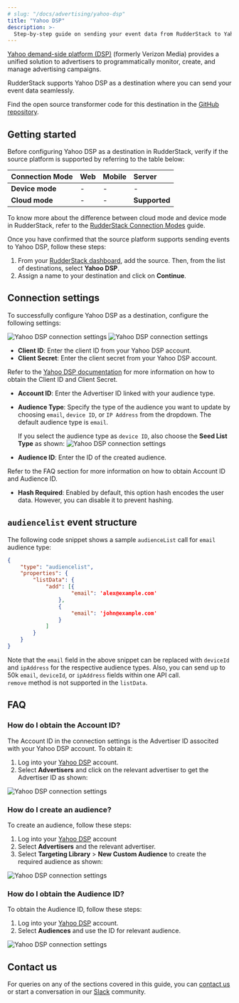 ```yaml
---
# slug: "/docs/advertising/yahoo-dsp"
title: "Yahoo DSP"
description: >-
  Step-by-step guide on sending your event data from RudderStack to Yahoo DSP.
---
```


[Yahoo demand-side platform (DSP)](https://www.adtech.yahooinc.com/advertising/solutions/dsp) (formerly Verizon Media) provides a unified solution to advertisers to programmatically monitor, create, and manage advertising campaigns.

RudderStack supports Yahoo DSP as a destination where you can send your event data seamlessly.

<div class="successBlock">
Find the open source transformer code for this destination in the <a href="https://github.com/rudderlabs/rudder-transformer/tree/master/v0/destinations/yahoo_dsp">GitHub repository</a>.
</div>

## Getting started

Before configuring Yahoo DSP as a destination in RudderStack, verify if the source platform is supported by referring to the table below:

| **Connection Mode** | **Web**       | **Mobile**    | **Server**    |
| :------------------ | :------------ | :------------ | :------------ |
| **Device mode**     |  -            | -             | -             |
| **Cloud mode**      |  -            | -             |  **Supported** |

<div class="infoBlock">

To know more about the difference between cloud mode and device mode in RudderStack, refer to the <a href="https://rudderstack.com/docs/rudderstack-cloud/rudderstack-connection-modes/">RudderStack Connection Modes</a> guide.
</div>

Once you have confirmed that the source platform supports sending events to Yahoo DSP, follow these steps:

1. From your [RudderStack dashboard](https://app.rudderstack.com/), add the source. Then, from the list of destinations, select **Yahoo DSP**.
2. Assign a name to your destination and click on **Continue**.

## Connection settings

To successfully configure Yahoo DSP as a destination, configure the following settings:

<img src="../../assets/event-stream-destinations/yahoo-dsp-connection-settings.png" alt="Yahoo DSP connection settings"/>

<img src="../../assets/event-stream-destinations/yahoo-dsp-connection-settings-2.png" alt="Yahoo DSP connection settings"/>


- **Client ID**: Enter the client ID from your Yahoo DSP account.
- **Client Secret**: Enter the client secret from your Yahoo DSP account.

<div class="infoBlock">
Refer to the <a href="https://developer.yahooinc.com/dsp/api/docs/authentication/vmdn-auth-overview.html#get-your-id">Yahoo DSP documentation</a> for more information on how to obtain the Client ID and Client Secret.
</div>

- **Account ID**: Enter the Advertiser ID linked with your audience type.
- **Audience Type**: Specify the type of the audience you want to update by choosing `email`, `device ID`, or `IP Address` from the dropdown. The default audience type is `email`.

  If you select the audience type as `device ID`, also choose the **Seed List Type** as shown:
  <img src="../../assets/event-stream-destinations/yahoo-dsp-connection-settings-3.png" alt="Yahoo DSP connection settings"/>

- **Audience ID**: Enter the ID of the created audience.

<div class="infoBlock">
Refer to the <Link to="#faq">FAQ</Link> section for more information on how to obtain Account ID and Audience ID.
</div>

- **Hash Required**: Enabled by default, this option hash encodes the user data. However, you can disable it to prevent hashing.

## `audiencelist` event structure

The following code snippet shows a sample `audienceList` call for `email` audience type:

```json
{
    "type": "audiencelist",
    "properties": {
        "listData": {
            "add": [{
                    "email": 'alex@example.com'
                },
                {
                    "email": 'john@example.com'
                }
            ]
        }
    }
}
```
<div class="infoBlock">
Note that the <code class="inline-code">email</code> field in the above snippet can be replaced with <code class="inline-code">deviceId</code> and <code class="inline-code">ipAddress</code> for the respective audience types. Also, you can send up to 50k <code class="inline-code">email</code>, <code class="inline-code">deviceId</code>, or <code class="inline-code">ipAddress</code> fields within one API call.
</div>

<div class="warningBlock">
<code class="inline-code">remove</code> method is not supported in the <code class="inline-code">listData</code>.
</div>

## FAQ

### How do I obtain the Account ID?

The Account ID in the connection settings is the Advertiser ID associted with your Yahoo DSP account. To obtain it:

1. Log into your [Yahoo DSP](https://id.b2b.yahooinc.com/identity/XUI/#login/&realm=%2Fdsp&goto=https%3A%2F%2Fid.b2b.yahooinc.com%2Fidentity%2Foauth2%2Fauthorize%3Frealm%3D%252Fdsp%26nonce%3Dm2uitpzW4R1xm6GezTdVpNRD%26state%3DZ5D6wc5CvqnlYm0pZsv4f8t5%26response_type%3Dcode%26scope%3Dopenid%2520profile%2520email%26client_id%3Db743c250-2149-4c47-aed1-31a477359099%26redirect_uri%3Dhttps%253A%252F%252Fdeveloper.yahooinc.com%252Foidc%252Fredirect) account.
2. Select **Advertisers** and click on the relevant advertiser to get the Advertiser ID as shown:

<img src="../../assets/event-stream-destinations/yahoo-dsp.png" alt="Yahoo DSP connection settings"/>

### How do I create an audience?

To create an audience, follow these steps:

1. Log into your [Yahoo DSP](https://id.b2b.yahooinc.com/identity/XUI/#login/&realm=%2Fdsp&goto=https%3A%2F%2Fid.b2b.yahooinc.com%2Fidentity%2Foauth2%2Fauthorize%3Frealm%3D%252Fdsp%26nonce%3Dm2uitpzW4R1xm6GezTdVpNRD%26state%3DZ5D6wc5CvqnlYm0pZsv4f8t5%26response_type%3Dcode%26scope%3Dopenid%2520profile%2520email%26client_id%3Db743c250-2149-4c47-aed1-31a477359099%26redirect_uri%3Dhttps%253A%252F%252Fdeveloper.yahooinc.com%252Foidc%252Fredirect) account
2. Select **Advertisers** and the relevant advertiser.
3. Select **Targeting Library** > **New Custom Audience** to create the required audience as shown:

<img src="../../assets/event-stream-destinations/yahoo-dsp-3.png" alt="Yahoo DSP connection settings"/>

### How do I obtain the Audience ID?

To obtain the Audience ID, follow these steps:

1. Log into your [Yahoo DSP](https://id.b2b.yahooinc.com/identity/XUI/#login/&realm=%2Fdsp&goto=https%3A%2F%2Fid.b2b.yahooinc.com%2Fidentity%2Foauth2%2Fauthorize%3Frealm%3D%252Fdsp%26nonce%3Dm2uitpzW4R1xm6GezTdVpNRD%26state%3DZ5D6wc5CvqnlYm0pZsv4f8t5%26response_type%3Dcode%26scope%3Dopenid%2520profile%2520email%26client_id%3Db743c250-2149-4c47-aed1-31a477359099%26redirect_uri%3Dhttps%253A%252F%252Fdeveloper.yahooinc.com%252Foidc%252Fredirect) account.
2. Select **Audiences** and use the ID for relevant audience.

<img src="../../assets/event-stream-destinations/yahoo-dsp-2.png" alt="Yahoo DSP connection settings"/>

## Contact us

For queries on any of the sections covered in this guide, you can [contact us](mailto:%20docs@rudderstack.com) or start a conversation in our [Slack](https://rudderstack.com/join-rudderstack-slack-community) community.
